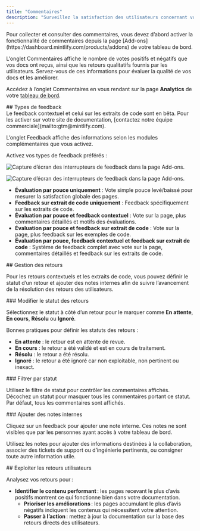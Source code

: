 ```yaml
---
title: "Commentaires"
description: "Surveillez la satisfaction des utilisateurs concernant votre documentation"
---
```


<Info>
  Pour collecter et consulter des commentaires, vous devez d’abord activer la fonctionnalité de commentaires depuis la page [Add-ons](https://dashboard.mintlify.com/products/addons) de votre tableau de bord.
</Info>

L’onglet Commentaires affiche le nombre de votes positifs et négatifs que vos docs ont reçus, ainsi que les retours qualitatifs fournis par les utilisateurs. Servez-vous de ces informations pour évaluer la qualité de vos docs et les améliorer.

Accédez à l’onglet Commentaires en vous rendant sur la page **Analytics** de votre [tableau de bord](https://dashboard.mintlify.com/products/analytics).

<div id="feedback-types">
  ## Types de feedback
</div>

<Note>
  Le feedback contextuel et celui sur les extraits de code sont en bêta. Pour les activer sur votre site de documentation, [contactez notre équipe commerciale](mailto:gtm@mintlify.com). 
</Note>

L’onglet Feedback affiche des informations selon les modules complémentaires que vous activez.

Activez vos types de feedback préférés :

<Frame>

<img
  className="block dark:hidden pointer-events-none"
  src="/images/analytics/feedback-addons-light.png"
  alt="Capture d’écran des interrupteurs de feedback dans la page Add-ons."
/>

<img
  className="hidden dark:block pointer-events-none"
  src="/images/analytics/feedback-addons-dark.png"
  alt="Capture d’écran des interrupteurs de feedback dans la page Add-ons."
/>

</Frame>

* **Évaluation par pouce uniquement** : Vote simple pouce levé/baissé pour mesurer la satisfaction globale des pages.
* **Feedback sur extrait de code uniquement** : Feedback spécifiquement sur les extraits de code.
* **Évaluation par pouce et feedback contextuel** : Vote sur la page, plus commentaires détaillés et motifs des évaluations.
* **Évaluation par pouce et feedback sur extrait de code** : Vote sur la page, plus feedback sur les exemples de code.
* **Évaluation par pouce, feedback contextuel et feedback sur extrait de code** : Système de feedback complet avec vote sur la page, commentaires détaillés et feedback sur les extraits de code.

<div id="managing-feedback">
  ## Gestion des retours
</div>

Pour les retours contextuels et les extraits de code, vous pouvez définir le statut d’un retour et ajouter des notes internes afin de suivre l’avancement de la résolution des retours des utilisateurs.

<div id="changing-feedback-status">
  ### Modifier le statut des retours
</div>

Sélectionnez le statut à côté d’un retour pour le marquer comme **En attente**, **En cours**, **Résolu** ou **Ignoré**.

Bonnes pratiques pour définir les statuts des retours :

* **En attente** : le retour est en attente de revue.
* **En cours** : le retour a été validé et est en cours de traitement.
* **Résolu** : le retour a été résolu.
* **Ignoré** : le retour a été ignoré car non exploitable, non pertinent ou inexact.

<div id="filtering-by-status">
  ### Filtrer par statut
</div>

Utilisez le filtre de statut pour contrôler les commentaires affichés. Décochez un statut pour masquer tous les commentaires portant ce statut. Par défaut, tous les commentaires sont affichés.

<div id="adding-internal-notes">
  ### Ajouter des notes internes
</div>

Cliquez sur un feedback pour ajouter une note interne. Ces notes ne sont visibles que par les personnes ayant accès à votre tableau de bord.

Utilisez les notes pour ajouter des informations destinées à la collaboration, associer des tickets de support ou d’ingénierie pertinents, ou consigner toute autre information utile.

<div id="using-feedback-data">
  ## Exploiter les retours utilisateurs
</div>

Analysez vos retours pour :

* **Identifier le contenu performant** : les pages recevant le plus d’avis positifs montrent ce qui fonctionne bien dans votre documentation.
  * **Prioriser les améliorations** : les pages accumulant le plus d’avis négatifs indiquent les contenus qui nécessitent votre attention.
  * **Passer à l’action** : mettez à jour la documentation sur la base des retours directs des utilisateurs.